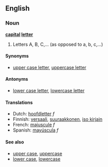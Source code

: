 == English ==
===Noun===
'''[[capital]] [[letter]]'''

# Letters A, B, C,... (as opposed to a, b, c,...)

====Synonyms====
*[[upper case letter]], [[uppercase letter]]

====Antonyms====
*[[lower case letter]], [[lowercase letter]]

====Translations====
*Dutch: [[hoofdletter]] ''f''
*Finnish: [[versaali]], [[suuraakkonen]], [[iso kirjain]]
*French: [[majuscule]] ''f''
*Spanish: [[mayúscula]] ''f''

====See also====
*[[upper case]], [[uppercase]]
*[[lower case]], [[lowercase]]